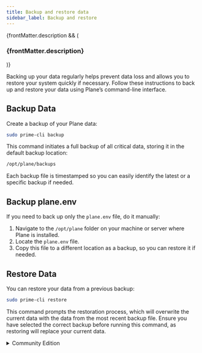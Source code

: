 ```yaml
---
title: Backup and restore data
sidebar_label: Backup and restore
---
```


{frontMatter.description && (

<h3 className="description">{frontMatter.description}</h3>
)}

Backing up your data regularly helps prevent data loss and allows you to restore
your system quickly if necessary. Follow these instructions to back up and
restore your data using Plane’s command-line interface.

## Backup Data

Create a backup of your Plane data:

```bash
sudo prime-cli backup
```

This command initiates a full backup of all critical data, storing it in the
default backup location:

```bash
/opt/plane/backups
```

Each backup file is timestamped so you can easily identify the latest or a
specific backup if needed.

## Backup plane.env

If you need to back up only the `plane.env` file, do it manually:

1. Navigate to the `/opt/plane` folder on your machine or server where Plane is installed.
2. Locate the `plane.env` file.
3. Copy this file to a different location as a backup, so you can restore it if needed.

## Restore Data

You can restore your data from a previous backup:

```bash
sudo prime-cli restore
```

This command prompts the restoration process, which will overwrite the current
data with the data from the most recent backup file. Ensure you have selected
the correct backup before running this command, as restoring will replace your
current data.

<details>
   <summary>Community Edition</summary>

    ## Backup and Restore Community Edition Data

    To create a backup, start by running the setup script:
    ```bash
    ./setup.sh
    ```
    You’ll see a menu of options—type 7 to select "Backup Data."

    ```
    Select an Action you want to perform:
    1) Install (x86_64)
    2) Start
    3) Stop
    4) Restart
    5) Upgrade
    6) View Logs
    7) Backup Data
    8) Exit

    Action [2]: 7
    ```
    The system will start backing up the PostgreSQL, Redis, and upload data:

    ```
    Backing Up plane-app_pgdata
    Backing Up plane-app_redisdata
    Backing Up plane-app_uploads

    Backup completed successfully. Backup files are stored in /....../plane-app/backup/20240502-1120
    ```
    The backup files are stored locally, so you can copy them to an external
    storage service if needed for extra security.

    ## Backup plane.env
    If you need to back up only the `plane.env` file, do it manually:

    1. Navigate to the folder on your machine or server where Plane is installed.
    2. Locate the `plane.env` file.
    3. Copy this file to a different location as a backup, so you can restore it if needed.

    ***

    ## Restore Data
    Follow these steps to restore data from a backup:

    1. Make sure Plane-CE is installed and started, then stop it. This ensures the necessary Docker volumes are ready.
    2. Use the command below to download the restore script. It’s easiest to save it in the same directory as `setup.sh`.
        ```bash
        curl -fsSL -o restore.sh https://raw.githubusercontent.com/makeplane/plane/master/deploy/selfhost/restore.sh
        chmod +x restore.sh
        ```
    3. Now, run the command below to restore your data, specifying the path to your backup folder (the folder with the `*.tar.gz` files):
        ```bash
        ./restore.sh <path to backup folder containing *.tar.gz files>
        ```

        Here’s an example output for restoring from /opt/plane-selfhost/plane-app/backup/20240722-0914:

        ```bash
            --------------------------------------------
            ____  _                          /////////
            |  _ \| | __ _ _ __   ___         /////////
            | |_) | |/ _` | '_ \ / _ \   /////    /////
            |  __/| | (_| | | | |  __/   /////    /////
            |_|   |_|\__,_|_| |_|\___|        ////
                                            ////
            --------------------------------------------
            Project management tool from the future
            --------------------------------------------
            Found /opt/plane-selfhost/plane-app/backup/20240722-0914/pgdata.tar.gz
            .....Restoring plane-app_pgdata
            .....Successfully restored volume plane-app_pgdata from pgdata.tar.gz

            Found /opt/plane-selfhost/plane-app/backup/20240722-0914/redisdata.tar.gz
            .....Restoring plane-app_redisdata
            .....Successfully restored volume plane-app_redisdata from redisdata.tar.gz

            Found /opt/plane-selfhost/plane-app/backup/20240722-0914/uploads.tar.gz
            .....Restoring plane-app_uploads
            .....Successfully restored volume plane-app_uploads from uploads.tar.gz


            Restore completed successfully.
        ```
    4. Start your Plane instance again:
        ```bash
        ./setup.sh start
        ```

    That’s it! You’re back up and running with your restored data.

</details>
